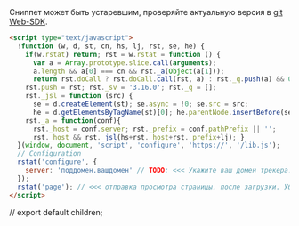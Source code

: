 
<Alert>
  Сниппет может быть устаревшим, проверяйте актуальную версия в <a href="https://github.com/rockstat/web-sdk/tree/master/src">git Web-SDK</a>.
</Alert>

```html
<script type="text/javascript">
  !function (w, d, st, cn, hs, lj, rst, se, he) {
    if(w.rstat) return; rst = w.rstat = function () {
      var a = Array.prototype.slice.call(arguments);
      a.length && a[0] === cn && rst._a(Object(a[1]));
      return rst.doCall ? rst.doCall.call(rst, a) : rst._q.push(a) && 0; };
    rst.push = rst; rst._sv = '3.16.0'; rst._q = [];
    rst._jsl = function (src) {
      se = d.createElement(st); se.async = !0; se.src = src;
      he = d.getElementsByTagName(st)[0]; he.parentNode.insertBefore(se, he); };
    rst._a = function(conf){
      rst._host = conf.server; rst._prefix = conf.pathPrefix || '';
      rst._host && rst._jsl(hs+rst._host+rst._prefix+lj); }
  }(window, document, 'script', 'configure', 'https://', '/lib.js');
  // Configuration
  rstat('configure', {
    server: 'поддомен.вашдомен' // TODO: <<< Укажите ваш домен трекера!
  });
  rstat('page'); // <<< отправка просмотра страницы, после загрузки. Убирается на SPA.
</script>
```

// export default children;
